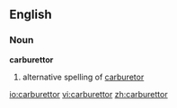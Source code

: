 ==English==
===Noun===
'''carburettor'''
# alternative spelling of [[carburetor]]

[[io:carburettor]]
[[vi:carburettor]]
[[zh:carburettor]]